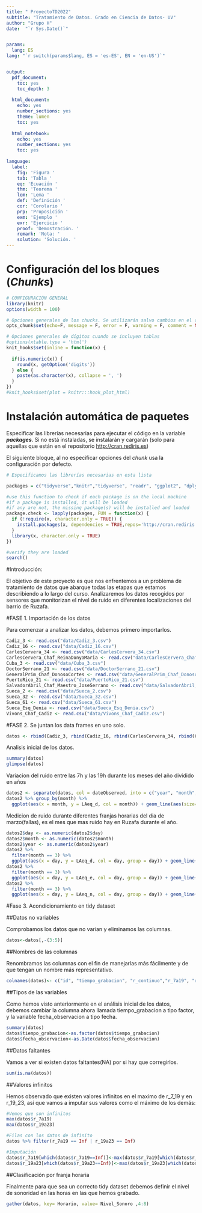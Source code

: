 ---
title: " ProyectoTD2022"
subtitle: "Tratamiento de Datos. Grado en Ciencia de Datos- UV"
author: "Grupo H"
date:  "`r Sys.Date()`" 


params:
  lang: ES
lang: "`r switch(params$lang, ES = 'es-ES', EN = 'en-US')`"


output:
  pdf_document:
    toc: yes      
    toc_depth: 3  
    
  html_document:
    echo: yes
    number_sections: yes
    theme: lumen     
    toc: yes
    
  html_notebook:
    echo: yes
    number_sections: yes
    toc: yes
    
language:
  label:
    fig: 'Figura '
    tab: 'Tabla '
    eq: 'Ecuación '
    thm: 'Teorema '
    lem: 'Lema '
    def: 'Definición '
    cor: 'Corolario '
    prp: 'Proposición '
    exm: 'Ejemplo '
    exr: 'Ejercicio '
    proof: 'Demostración. '
    remark: 'Nota: '
    solution: 'Solución. '
---
# Configuración del los bloques (*Chunks*)

```{r setup, cache = F, echo = F, message = F, warning = F, tidy = F}

# CONFIGURACIÓN GENERAL
library(knitr)
options(width = 100)

# Opciones generales de los chucks. Se utilizarán salvo cambios en el chunk
opts_chunk$set(echo=F, message = F, error = F, warning = F, comment = NA, fig.align = 'center', dpi = 200, tidy = F, cache.path = '.cache/', fig.path = './figura/')

# Opciones generales de dígitos cuando se incluyen tablas
#options(xtable.type = 'html')
knit_hooks$set(inline = function(x) {
  
  if(is.numeric(x)) {
    round(x, getOption('digits'))
  } else {
    paste(as.character(x), collapse = ', ')
  }
})
#knit_hooks$set(plot = knitr:::hook_plot_html)
```

# Instalación automática de paquetes

Especificar las librerías necesarias para ejecutar el código en la variable ***packages***. Si no está instaladas, se instalarán y cargarán (solo para aquellas que están en el repositorio <http://cran.rediris.es>)

El siguiente bloque, al no especificar opciones del *chunk* usa la configuración por defecto.

```{r}

# Especificamos las librerías necesarias en esta lista

packages = c("tidyverse","knitr","tidyverse", "readr", "ggplot2", "dplyr", "tidyr", "lubridate")

#use this function to check if each package is on the local machine
#if a package is installed, it will be loaded
#if any are not, the missing package(s) will be installed and loaded
package.check <- lapply(packages, FUN = function(x) {
  if (!require(x, character.only = TRUE)) {
    install.packages(x, dependencies = TRUE,repos='http://cran.rediris.es')
  }
  library(x, character.only = TRUE)
})

#verify they are loaded
search()

```

#Introducción:

  El objetivo de este proyecto es que nos enfrentemos a un problema de tratamiento de datos que abarque todas las etapas que estamos describiendo a lo largo del curso. Analizaremos los datos recogidos por sensores que monitorizan el nivel de ruido en diferentes localizaciones del barrio de Ruzafa. 

  
#FASE 1. Importación de los datos

  Para comenzar a analizar los datos, debemos primero importarlos.

```{r}
Cadiz_3 <- read.csv("data/Cadiz_3.csv")
Cadiz_16 <- read.csv("data/Cadiz_16.csv")
CarlesCervera_34 <- read.csv("data/CarlesCervera_34.csv")
CarlesCervera_Chaf_ReinaDonyaMaria <- read.csv("data/CarlesCervera_Chaf_ReinaDonyaMaria.csv")
Cuba_3 <- read.csv("data/Cuba_3.csv")
DoctorSerrano_21 <- read.csv("data/DoctorSerrano_21.csv")
GeneralPrim_Chaf_DonosoCortes <- read.csv("data/GeneralPrim_Chaf_DonosoCortes.csv")
PuertoRico_21 <- read.csv("data/PuertoRico_21.csv")
SalvadorAbril_Chaf_Maestro_JoseSerrano <- read.csv("data/SalvadorAbril_Chaf_Maestro_JoseSerrano.csv")
Sueca_2 <- read.csv("data/Sueca_2.csv")
Sueca_32 <- read.csv("data/Sueca_32.csv")
Sueca_61 <- read.csv("data/Sueca_61.csv")
Sueca_Esq_Denia <- read.csv("data/Sueca_Esq_Denia.csv")
Vivons_Chaf_Cadiz <- read.csv("data/Vivons_Chaf_Cadiz.csv")
```
#FASE 2. Se juntan los data frames en uno solo.

```{r}
datos <- rbind(Cadiz_3, rbind(Cadiz_16, rbind(CarlesCervera_34, rbind(CarlesCervera_Chaf_ReinaDonyaMaria, rbind(Cuba_3, rbind(DoctorSerrano_21, rbind(GeneralPrim_Chaf_DonosoCortes, rbind(PuertoRico_21, rbind(SalvadorAbril_Chaf_Maestro_JoseSerrano, rbind(Sueca_2, rbind(Sueca_32, rbind(Sueca_61, rbind(Sueca_Esq_Denia, rbind(Vivons_Chaf_Cadiz)))))))))))))) 
```


Analisis inicial de los datos.

```{r}
summary(datos)
glimpse(datos)
```

Variacion del ruido entre las 7h y las 19h durante los meses del año dividido en años
```{r}
datos2 <- separate(datos, col = dateObserved, into = c("year", "month", "day"), sep = "-")
datos2 %>% group_by(month) %>% 
  ggplot(aes(x = month, y = LAeq_d, col = month)) + geom_line(aes(size=1)) + labs(x = "Meses", y = "Ruido entre las 7h y las 19h") + facet_grid(year~.)
```


Medicion de ruido durante diferentes franjas horarias del dia de marzo(fallas), es el mes que mas ruido hay en Ruzafa durante el año.
```{r}
datos2$day <- as.numeric(datos2$day)
datos2$month <- as.numeric(datos2$month)
datos2$year <- as.numeric(datos2$year)
datos2 %>% 
  filter(month == 3) %>% 
  ggplot(aes(x = day, y = LAeq_d, col = day, group = day)) + geom_line() + geom_point() + labs(x = "Dias de marzo", y = "") + ggtitle("Ruido entre las 7h y las 19h")
datos2 %>% 
  filter(month == 3) %>%
  ggplot(aes(x = day, y = LAeq_e, col = day, group = day)) + geom_line() + geom_point() + labs(x = "Dias de marzo", y = "") + ggtitle("Ruido entre las 19h y las 23h")
datos2 %>% 
  filter(month == 3) %>%
  ggplot(aes(x = day, y = LAeq_n, col = day, group = day)) + geom_line() + geom_point() + labs(x = "Dias de marzo", y = "") + ggtitle("Ruido entre las 23h y las 7h")
```


#Fase 3. Acondicionamiento en tidy dataset

##Datos no variables

Comprobamos los datos que no varían y eliminamos las columnas. 

```{r}
datos<-datos[,-(3:5)]
```

##Nombres de las columnas

Renombramos las columnas con el fin de manejarlas más fácilmente y de que tengan un nombre más representativo.

```{r}
colnames(datos)<- c("id", "tiempo_grabacion", "r_continuo","r_7a19", "r_tardenoche", "r_19a23", "r_23a7","fecha_observacion")
```

##Tipos de las variables

Como hemos visto anteriormente en el análisis inicial de los datos, debemos cambiar la columna ahora llamada tiempo_grabacion a tipo factor, y la variable fecha_observacion a tipo fecha.

```{r}
summary(datos)
datos$tiempo_grabacion<-as.factor(datos$tiempo_grabacion)
datos$fecha_observacion<-as.Date(datos$fecha_observacion)
```

##Datos faltantes

Vamos a ver si existen datos faltantes(NA) por si hay que corregirlos.

```{r}
sum(is.na(datos))
```

##Valores infinitos

Hemos observado que existen valores infinitos en el maximo de r_7_19 y en r_19_23, así que vamos a imputar sus valores como el máximo de los demás:

```{r}
#Vemos que son infinitos
max(datos$r_7a19)
max(datos$r_19a23)

#Filas con los datos de infinito
datos %>% filter(r_7a19 == Inf | r_19a23 == Inf)

#Imputación
datos$r_7a19[which(datos$r_7a19==Inf)]<-max(datos$r_7a19[which(datos$r_7a19!=Inf)])
datos$r_19a23[which(datos$r_19a23==Inf)]<-max(datos$r_19a23[which(datos$r_19a23!=Inf)])

```

##Clasificación por franja horaria

Finalmente para que sea un correcto tidy dataset debemos definir el nivel de sonoridad en las horas en las que hemos grabado.

```{r}
gather(datos, key= Horario, value= Nivel_Sonoro ,4:8)
```